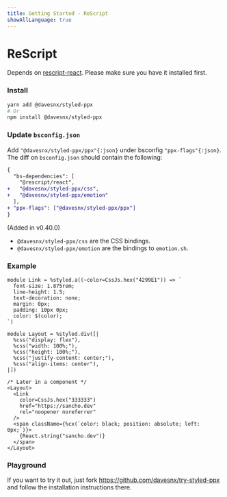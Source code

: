 ```yaml
---
title: Getting Started - ReScript
showAllLanguage: true
---
```



# ReScript

Depends on [rescript-react](https://github.com/rescript-lang/rescript-react). Please make sure you have it installed first.

### Install

```bash
yarn add @davesnx/styled-ppx
# Or
npm install @davesnx/styled-ppx
```

### Update `bsconfig.json`

Add `"@davesnx/styled-ppx/ppx"{:json}` under bsconfig `"ppx-flags"{:json}`.
The diff on `bsconfig.json` should contain the following:

```diff
{
  "bs-dependencies": [
    "@rescript/react",
+   "@davesnx/styled-ppx/css",
+   "@davesnx/styled-ppx/emotion"
  ],
+ "ppx-flags": ["@davesnx/styled-ppx/ppx"]
}
```

(Added in v0.40.0)
- `@davesnx/styled-ppx/css` are the CSS bindings.
- `@davesnx/styled-ppx/emotion` are the bindings to `emotion.sh`.

### Example

```rescript
module Link = %styled.a((~color=CssJs.hex("4299E1")) => `
  font-size: 1.875rem;
  line-height: 1.5;
  text-decoration: none;
  margin: 0px;
  padding: 10px 0px;
  color: $(color);
`)

module Layout = %styled.div([|
  %css("display: flex"),
  %css("width: 100%;"),
  %css("height: 100%;"),
  %css("justify-content: center;"),
  %css("align-items: center"),
|])

/* Later in a component */
<Layout>
  <Link
    color=CssJs.hex("333333")
    href="https://sancho.dev"
    rel="noopener noreferrer"
  />
  <span className={%cx(`color: black; position: absolute; left: 0px;`)}>
    {React.string("sancho.dev")}
  </span>
</Layout>
```

### Playground
If you want to try it out, just fork https://github.com/davesnx/try-styled-ppx and follow the installation instructions there.